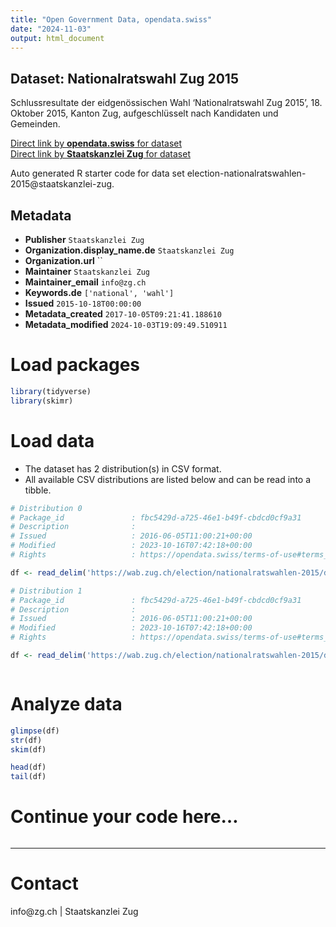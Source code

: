 ```yaml
---
title: "Open Government Data, opendata.swiss"
date: "2024-11-03"
output: html_document
---
```


## Dataset: Nationalratswahl Zug 2015

Schlussresultate der eidgenössischen Wahl 'Nationalratswahl Zug 2015', 18. Oktober 2015, Kanton Zug, aufgeschlüsselt nach Kandidaten und Gemeinden.

[Direct link by **opendata.swiss** for dataset](https://opendata.swiss/de/dataset/nationalratswahlen-2015)<br>
[Direct link by **Staatskanzlei Zug** for dataset](https://wab.zug.ch/election/nationalratswahlen-2015/data)

Auto generated R starter code for data set election-nationalratswahlen-2015@staatskanzlei-zug.

## Metadata

- **Publisher** `Staatskanzlei Zug`
- **Organization.display_name.de** `Staatskanzlei Zug`
- **Organization.url** ``
- **Maintainer** `Staatskanzlei Zug`
- **Maintainer_email** `info@zg.ch`
- **Keywords.de** `['national', 'wahl']`
- **Issued** `2015-10-18T00:00:00`
- **Metadata_created** `2017-10-05T09:21:41.188610`
- **Metadata_modified** `2024-10-03T19:09:49.510911`


# Load packages

```r

library(tidyverse)
library(skimr)

```

# Load data

-   The dataset has 2 distribution(s) in CSV format.
-   All available CSV distributions are listed below and can be read into a tibble.

```r

# Distribution 0
# Package_id               : fbc5429d-a725-46e1-b49f-cbdcd0cf9a31
# Description              : 
# Issued                   : 2016-06-05T11:00:21+00:00
# Modified                 : 2023-10-16T07:42:18+00:00
# Rights                   : https://opendata.swiss/terms-of-use#terms_by

df <- read_delim('https://wab.zug.ch/election/nationalratswahlen-2015/data-csv')

# Distribution 1
# Package_id               : fbc5429d-a725-46e1-b49f-cbdcd0cf9a31
# Description              : 
# Issued                   : 2016-06-05T11:00:21+00:00
# Modified                 : 2023-10-16T07:42:18+00:00
# Rights                   : https://opendata.swiss/terms-of-use#terms_by

df <- read_delim('https://wab.zug.ch/election/nationalratswahlen-2015/data-parties-csv')



```

# Analyze data

```r

glimpse(df)
str(df)
skim(df)

head(df)
tail(df)

```

# Continue your code here...

```r

```

------------------------------------------------------------------------

# Contact

info@zg.ch | Staatskanzlei Zug
